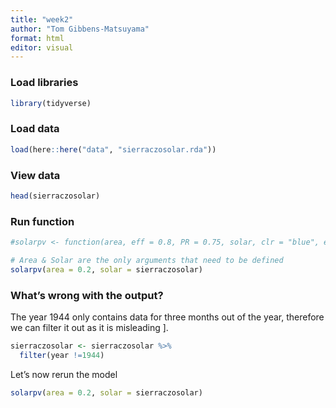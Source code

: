 ```yaml
---
title: "week2"
author: "Tom Gibbens-Matsuyama"
format: html
editor: visual
---
```


### Load libraries

```r
library(tidyverse)
```

### Load data

```r
load(here::here("data", "sierraczosolar.rda"))
```

### View data

```r
head(sierraczosolar)
```

### Run function

```r
#solarpv <- function(area, eff = 0.8, PR = 0.75, solar, clr = "blue", eunits = "J", etype = "both", g = TRUE, ethresh = 10000)

# Area & Solar are the only arguments that need to be defined
solarpv(area = 0.2, solar = sierraczosolar)
```

### What's wrong with the output?

The year 1944 only contains data for three months out of the year, therefore we can filter it out as it is misleading \].

```r
sierraczosolar <- sierraczosolar %>% 
  filter(year !=1944)
```

Let's now rerun the model

```r
solarpv(area = 0.2, solar = sierraczosolar)
```
